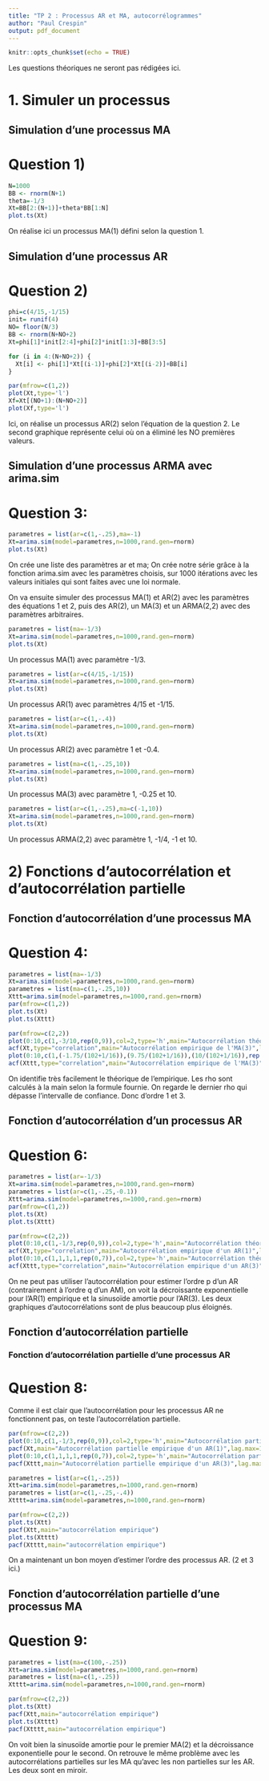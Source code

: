 ```yaml
---
title: "TP 2 : Processus AR et MA, autocorrélogrammes"
author: "Paul Crespin"
output: pdf_document
---
```


```r
knitr::opts_chunk$set(echo = TRUE)
```

Les questions théoriques ne seront pas rédigées ici.

# 1. Simuler un processus

## Simulation d’une processus MA

# Question 1)

```r
N=1000
BB <- rnorm(N+1)
theta=-1/3
Xt=BB[2:(N+1)]+theta*BB[1:N]
plot.ts(Xt)
```

On réalise ici un processus MA(1) défini selon la question 1.

## Simulation d’une processus AR

# Question 2)

```r
phi=c(4/15,-1/15)
init= runif(4)
NO= floor(N/3)
BB <- rnorm(N+NO+2)
Xt=phi[1]*init[2:4]+phi[2]*init[1:3]+BB[3:5]

for (i in 4:(N+NO+2)) {
  Xt[i] <- phi[1]*Xt[(i-1)]+phi[2]*Xt[(i-2)]+BB[i]
}

par(mfrow=c(1,2))
plot(Xt,type='l')
Xf=Xt[(NO+1):(N+NO+2)]
plot(Xf,type='l')
```

Ici, on réalise un processus AR(2) selon l'équation de la question 2. Le second graphique représente celui où on a éliminé les NO premières valeurs.

\newpage

## Simulation d’une processus ARMA avec arima.sim

# Question 3:


```r
parametres = list(ar=c(1,-.25),ma=-1)
Xt=arima.sim(model=parametres,n=1000,rand.gen=rnorm)
plot.ts(Xt)
```

On crée une liste des paramètres ar et ma;
On crée notre série grâce à la fonction arima.sim avec les paramètres choisis, sur 1000 itérations avec les valeurs initiales qui sont faites avec une loi normale.

On va ensuite simuler des processus MA(1) et AR(2) avec les paramètres des équations 1 et 2, puis des AR(2), un MA(3) et un ARMA(2,2) avec des paramètres arbitraires.

\newpage

```r
parametres = list(ma=-1/3)
Xt=arima.sim(model=parametres,n=1000,rand.gen=rnorm)
plot.ts(Xt)
```

Un processus MA(1) avec paramètre -1/3.

\newpage
```r
parametres = list(ar=c(4/15,-1/15))
Xt=arima.sim(model=parametres,n=1000,rand.gen=rnorm)
plot.ts(Xt)
```

Un processus AR(1) avec paramètres 4/15 et -1/15.

\newpage
```r
parametres = list(ar=c(1,-.4))
Xt=arima.sim(model=parametres,n=1000,rand.gen=rnorm)
plot.ts(Xt)
```

Un processus AR(2) avec paramètre 1 et -0.4.

\newpage
```r
parametres = list(ma=c(1,-.25,10))
Xt=arima.sim(model=parametres,n=1000,rand.gen=rnorm)
plot.ts(Xt)
```

Un processus MA(3) avec paramètre 1, -0.25 et 10.

\newpage
```r
parametres = list(ar=c(1,-.25),ma=c(-1,10))
Xt=arima.sim(model=parametres,n=1000,rand.gen=rnorm)
plot.ts(Xt)
```

Un processus ARMA(2,2) avec paramètre 1, -1/4, -1 et 10.

\newpage

# 2) Fonctions d’autocorrélation et d’autocorrélation partielle

## Fonction d’autocorrélation d’une processus MA

# Question 4:

```r
parametres = list(ma=-1/3)
Xt=arima.sim(model=parametres,n=1000,rand.gen=rnorm)
parametres = list(ma=c(1,-.25,10))
Xttt=arima.sim(model=parametres,n=1000,rand.gen=rnorm)
par(mfrow=c(1,2))
plot.ts(Xt)
plot.ts(Xttt)
```


\newpage

```r
par(mfrow=c(2,2))
plot(0:10,c(1,-3/10,rep(0,9)),col=2,type='h',main="Autocorrélation théorique de l'MA(1)",xlab='h',ylab=expression(rho(h)))
acf(Xt,type="correlation",main="Autocorrélation empirique de l'MA(3)",lag.max=10)
plot(0:10,c(1,(-1.75/(102+1/16)),(9.75/(102+1/16)),(10/(102+1/16)),rep(0,7)),col=2,type='h',main="Autocorrélation théorique de l'MA(1)",xlab='h',ylab=expression(rho(h)))
acf(Xttt,type="correlation",main="Autocorrélation empirique de l'MA(3)",lag.max=10)
```

On identifie très facilement le théorique de l'empirique.
Les rho sont calculés à la main selon la formule fournie.
On regarde le dernier rho qui dépasse l'intervalle de confiance. Donc d'ordre 1 et 3. 


\newpage

## Fonction d’autocorrélation d’un processus AR

# Question 6:

```r
parametres = list(ar=-1/3)
Xt=arima.sim(model=parametres,n=1000,rand.gen=rnorm)
parametres = list(ar=c(1,-.25,-0.1))
Xttt=arima.sim(model=parametres,n=1000,rand.gen=rnorm)
par(mfrow=c(1,2))
plot.ts(Xt)
plot.ts(Xttt)
```


\newpage

```r
par(mfrow=c(2,2))
plot(0:10,c(1,-1/3,rep(0,9)),col=2,type='h',main="Autocorrélation théorique d'un AR(1)",xlab='h',ylab=expression(rho(h)))
acf(Xt,type="correlation",main="Autocorrélation empirique d'un AR(1)",lag.max=10)
plot(0:10,c(1,1,1,1,rep(0,7)),col=2,type='h',main="Autocorrélation théorique d'un AR(3)",xlab='h',ylab=expression(rho(h)))
acf(Xttt,type="correlation",main="Autocorrélation empirique d'un AR(3)",lag.max=10)
```

On ne peut pas utiliser l'autocorrélation pour estimer l'ordre p d'un AR (contrairement à l'ordre q d'un AM), on voit la décroissante exponentielle pour l'AR(1) empirique et la sinusoïde amortie pour l'AR(3). Les deux graphiques d'autocorrélations sont de plus beaucoup plus éloignés.

\newpage

## Fonction d’autocorrélation partielle


### Fonction d’autocorrélation partielle d’une processus AR

# Question 8:

Comme il est clair que l'autocorrélation pour les processus AR ne fonctionnent pas, on teste l'autocorrélation partielle.


```r
par(mfrow=c(2,2))
plot(0:10,c(1,-1/3,rep(0,9)),col=2,type='h',main="Autocorrélation partielle théorique d'un AR(1)",xlab='h',ylab=expression(rho(h)))
pacf(Xt,main="Autocorrélation partielle empirique d'un AR(1)",lag.max=10)
plot(0:10,c(1,1,1,1,rep(0,7)),col=2,type='h',main="Autocorrélation partielle théorique d'un AR(3)",xlab='h',ylab=expression(rho(h)))
pacf(Xttt,main="Autocorrélation partielle empirique d'un AR(3)",lag.max=10)
```


\newpage

```r
parametres = list(ar=c(1,-.25))
Xtt=arima.sim(model=parametres,n=1000,rand.gen=rnorm)
parametres = list(ar=c(1,-.25,-.4))
Xtttt=arima.sim(model=parametres,n=1000,rand.gen=rnorm)

par(mfrow=c(2,2))
plot.ts(Xtt)
pacf(Xtt,main="autocorrélation empirique")
plot.ts(Xtttt)
pacf(Xtttt,main="autocorrélation empirique")
```

On a maintenant un bon moyen d'estimer l'ordre des processus AR. (2 et 3 ici.)

\newpage

## Fonction d’autocorrélation partielle d’une processus MA

# Question 9:

```r
parametres = list(ma=c(100,-.25))
Xtt=arima.sim(model=parametres,n=1000,rand.gen=rnorm)
parametres = list(ma=c(1,-.25))
Xtttt=arima.sim(model=parametres,n=1000,rand.gen=rnorm)

par(mfrow=c(2,2))
plot.ts(Xtt)
pacf(Xtt,main="autocorrélation empirique")
plot.ts(Xtttt)
pacf(Xtttt,main="autocorrélation empirique")
```

On voit bien la sinusoïde amortie pour le premier MA(2) et la décroissance exponentielle pour le second. On retrouve le même problème avec les autocorrélations partielles sur les MA qu'avec les non partielles sur les AR. Les deux sont en miroir.
